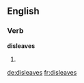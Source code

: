 
==English==

===Verb===
'''disleaves'''

# {{third-person singular of|[[disleave]]}}

[[de:disleaves]]
[[fr:disleaves]]